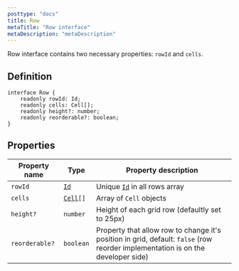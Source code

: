 ```yaml
---
posttype: "docs"
title: Row
metaTitle: "Row interface"
metaDescription: "metaDescription"
---
```


Row interface contains two necessary properties: `rowId` and `cells`.

## Definition

```tsx
interface Row {
    readonly rowId: Id;
    readonly cells: Cell[];
    readonly height?: number;
    readonly reorderable?: boolean;
}
```

## Properties

| Property name     | Type                      | Property description  | 
| ------------      | -------------             | -------------         |
| `rowId`           | [`Id`](link)              | Unique [`Id`](link) in all rows array | 
| `cells`           | [`Cell`](link)`[]`        | Array of `Cell` objects | 
| `height?`         | `number`                  | Height of each grid row (defaultly set to 25px)  | 
| `reorderable?`    | `boolean`                 | Property that allow row to change it's position in grid, default: `false` (row reorder implementation is on the developer side) |  